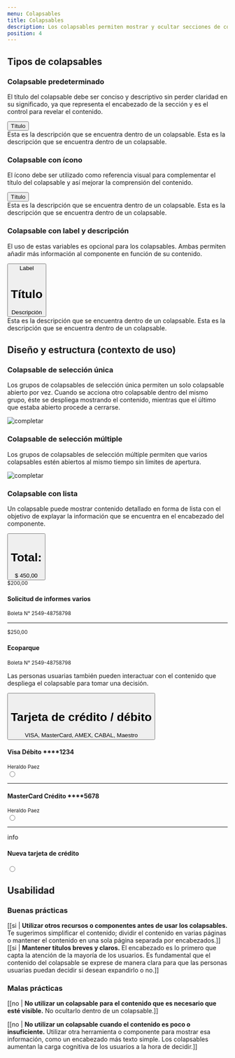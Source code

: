```yaml
---
menu: Colapsables
title: Colapsables
description: Los colapsables permiten mostrar y ocultar secciones de contenido relacionado en una página, pudiendo mejorar significativamente la experiencia de las personas usuarias.
position: 4
---
```


## Tipos de colapsables

### Colapsable predeterminado

El título del colapsable debe ser conciso y descriptivo sin perder claridad en su significado, ya que representa el encabezado de la sección y es el control para revelar el contenido.

<div className="content-2">
  <div className="accordion" id="accordionExample">
    <div className="card">
      <button
        className="card-header collapsed card-link accordion-card-icon"
        data-toggle="collapse"
        data-target="#collapseEight"
      >
        Título
      </button>
      <div id="collapseEight" className="collapse" data-parent="#accordion">
        <div className="card-body">
          Esta es la descripción que se encuentra dentro de un colapsable. Esta es la descripción que se encuentra
          dentro de un colapsable.
        </div>
      </div>
    </div>
  </div>
</div>

### Colapsable con ícono

El ícono debe ser utilizado como referencia visual para complementar el título del colapsable y así mejorar la comprensión del contenido.

<div className="content-2">
  <div className="accordion" id="accordionExample">
    <div className="card">
      <button type="button" className="card-header collapsed card-link" data-toggle="collapse" data-target="#collapseEight">
        <i className="bx bx-sm align-top mr-1 bxs-user-circle"></i>
        Título
      </button>
      <div id="collapseEight" className="collapse" data-parent="#accordion">
        <div className="card-body">
          Esta es la descripción que se encuentra dentro de un colapsable. Esta es la descripción que se encuentra
          dentro de un colapsable.
        </div>
      </div>
    </div>
  </div>
</div>

### Colapsable con label y descripción

El uso de estas variables es opcional para los colapsables. Ambas permiten añadir más información al componente en función de su contenido.

<div className="content-2">
  <div id="accordion">
    <div className="accordion" id="accordionExample">
      <div className="card">
        <button
          type="button"
          className="card-header collapsed card-link"
          data-toggle="collapse"
          data-target="#collapseEight"
        >
          <i className="bx bx-sm align-top mr-1 bxs-user-circle"></i>
          <span className="collapse-label">Label</span>
          <h1 className="collpase-title">Título</h1>
          <span className="collpase-subtitle">Descripción</span>
        </button>
        <div id="collapseEight" className="collapse" data-parent="#accordion">
          <div className="card-body">
            Esta es la descripción que se encuentra dentro de un colapsable. Esta es la descripción que se encuentra
            dentro de un colapsable.
          </div>
        </div>
      </div>
    </div>
  </div>
</div>

## Diseño y estructura (contexto de uso)

### Colapsable de selección única

Los grupos de colapsables de selección única permiten un solo colapsable abierto por vez. Cuando se acciona otro colapsable dentro del mismo grupo, éste se despliega mostrando el contenido, mientras que el último que estaba abierto procede a cerrarse.

![completar](/componentes/colapsable/collapse_simple.png)

### Colapsable de selección múltiple

Los grupos de colapsables de selección múltiple permiten que varios colapsables estén abiertos al mismo tiempo sin límites de apertura.

![completar](/componentes/colapsable/collapse_multiple.png)

### Colapsable con lista

Un colapsable puede mostrar contenido detallado en forma de lista con el objetivo de explayar la información que se encuentra en el encabezado del componente.

<div className="content-2">
  <div className="accordion" id="accordionExample">
    <div className="card">
      <button className="card-header card-link card-info" data-toggle="collapse" data-target="#collapseFive">
        <h1 className="collpase-title">Total:</h1>
        <span className="collpase-subtitle">$ 450,00</span>
      </button>
      <div id="collapseFive" className="collapse show" data-parent="#accordion">
        <div className="card-body">
          <small className="text-success">$200,00</small>
          <h4 className="mb-0">Solicitud de informes varios</h4>
          <small>Boleta N° 2549-48758798</small>
          <hr />
          <small className="text-success">$250,00</small>
          <h4 className="mb-0">Ecoparque</h4>
          <small>Boleta N° 2549-48758798</small>
        </div>
      </div>
    </div>
  </div>
</div>

Las personas usuarias también pueden interactuar con el contenido que despliega el colapsable para tomar una decisión.

<div className="content-2">
  <div className="accordion" id="accordionListExample">
    <div className="card">
      <button type="button" className="card-header card-link card-info" data-toggle="collapse" data-target="#collapseEight">
        <h1 className="collpase-title">Tarjeta de crédito / débito</h1>
        <span className="collpase-subtitle">VISA, MasterCard, AMEX, CABAL, Maestro</span>
      </button>
      <div id="collapseEight" className="collapse show" data-parent="#accordion">
        <form className="card-body">
          <div className="card-details">
            <i className="bx bxl-visa"></i>
            <div className="card-details-content">
              <h4>Visa Débito ****1234</h4>
              <small>Heraldo Paez</small>
            </div>
            <input type="radio" className="form-radio" name="credit_card" id="visa" />
          </div>
          <hr />
          <div className="card-details">
            <i className="bx bxl-mastercard"></i>
            <div className="card-details-content">
              <h4>MasterCard Crédito ****5678</h4>
              <small>Heraldo Paez</small>
            </div>
            <input type="radio" className="form-radio" name="credit_card" id="master" />
          </div>
          <hr />
          <div className="card-details">
            <span className="material-icons-round">info</span>
            <div className="card-details-content">
              <h4>Nueva tarjeta de crédito</h4>
            </div>
            <input type="radio" className="form-radio" name="credit_card" id="new_card" />
          </div>
        </form>
      </div>
    </div>
  </div>
</div>

## Usabilidad

### Buenas prácticas

[[si | **Utilizar otros recursos o componentes antes de usar los colapsables.** Te sugerimos simplificar el contenido; dividir el contenido en varias páginas o mantener el contenido en una sola página separada por encabezados.]]
[[si | **Mantener títulos breves y claros.** El encabezado es lo primero que capta la atención de la mayoría de los usuarios. Es fundamental que el contenido del colapsable se exprese de manera clara para que las personas usuarias puedan decidir si desean expandirlo o no.]]

### Malas prácticas

[[no | **No utilizar un colapsable para el contenido que es necesario que esté visible.** No ocultarlo dentro de un colapsable.]]

[[no | **No utilizar un colapsable cuando el contenido es poco o insuficiente.** Utilizar otra herramienta o componente para mostrar esa información, como un encabezado más texto simple. Los colapsables aumentan la carga cognitiva de los usuarios a la hora de decidir.]]
